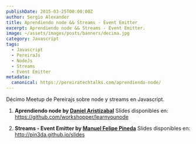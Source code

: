 ```yaml
---
publishDate: 2015-03-25T00:00:00Z
author: Sergio Alexander
title: Aprendiendo node && Streams - Event Emitter
excerpt: Aprendiendo node && Streams - Event Emitter.
image: ~/assets/images/posts/banners/decima.jpg
category: Javascript
tags:
  - Javascript
  - PereiraJs
  - NodeJs
  - Streams
  - Event Emitter
metadata:
  canonical: https://pereiratechtalks.com/aprendiendo-node/
---
```


Décimo Meetup de Pereirajs sobre node y streams en Javascript.

1. **Aprendiendo node by [Daniel Aristizabal](https://twitter.com/cronopio2)**
Slides disponibles en: https://github.com/workshopper/learnyounode

1. **Streams - Event Emitter by [Manuel Felipe Pineda](https://twitter.com/pin3da_)**
Slides disponibles en: http://pin3da.github.io/slides